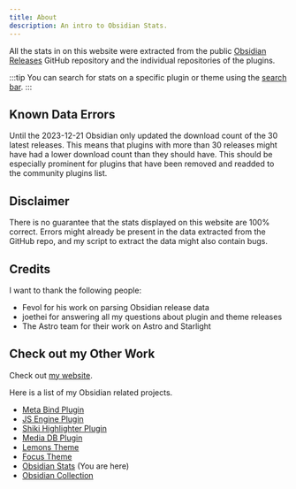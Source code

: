 ```yaml
---
title: About
description: An intro to Obsidian Stats.
---
```



<AutofillSearch></AutofillSearch>

All the stats in on this website were extracted from the public [Obsidian Releases](https://github.com/obsidianmd/obsidian-releases) GitHub repository
and the individual repositories of the plugins.

:::tip
You can search for stats on a specific plugin or theme using the <a href="" id="open-search">search bar</a>.
:::

## Known Data Errors

Until the 2023-12-21 Obsidian only updated the download count of the 30 latest releases.
This means that plugins with more than 30 releases might have had a lower download count than they should have.
This should be especially prominent for plugins that have been removed and readded to the community plugins list.

## Disclaimer

There is no guarantee that the stats displayed on this website are 100% correct.
Errors might already be present in the data extracted from the GitHub repo, and my script to extract the data might also contain bugs.

## Credits

I want to thank the following people:

- Fevol for his work on parsing Obsidian release data
- joethei for answering all my questions about plugin and theme releases
- The Astro team for their work on Astro and Starlight

## Check out my Other Work

Check out [my website](https://www.moritzjung.dev).

Here is a list of my Obsidian related projects.

- [Meta Bind Plugin](https://github.com/mProjectsCode/obsidian-meta-bind-plugin)
- [JS Engine Plugin](https://github.com/mProjectsCode/obsidian-js-engine-plugin)
- [Shiki Highlighter Plugin](https://github.com/mProjectsCode/obsidian-shiki-plugin)
- [Media DB Plugin](https://github.com/mProjectsCode/obsidian-media-db-plugin)
- [Lemons Theme](https://github.com/mProjectsCode/obsidian-lemons-theme)
- [Focus Theme](https://github.com/mProjectsCode/obsidian-focus-theme)
- [Obsidian Stats](https://www.moritzjung.dev/obsidian-stats) (You are here)
- [Obsidian Collection](https://www.moritzjung.dev/obsidian-collection)
